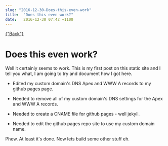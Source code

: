 ```yaml
---
slug: "2016-12-30-Does-this-even-work"
title:  "Does this even work?"
date:   2016-12-30 07:42 +1100
---
```



<div className="blogpage">
    <a href={"/blog"} smooth duration={1000}>
    {"Back"}
    </a>
</div>

# Does this even work?

Well it certainly seems to work. This is my first post on this static site and I tell you what, I am going to try and document how I got here.


- Edited my custom domain's DNS Apex and WWW A records to my github pages page.

- Needed to remove all of my custom domain's DNS settings for the Apex and WWW A records.

- Needed to create a CNAME file for github pages - well jekyll.

- Needed to edit the github pages repo site to use my custom domain name.


Phew. At least it's done. Now lets build some other stuff eh.

</div>